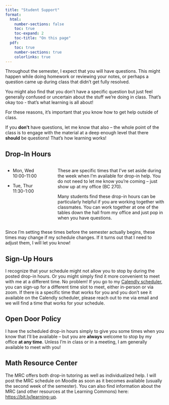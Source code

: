 ```yaml
---
title: "Student Support"
format:
  html: 
    number-sections: false
    toc: true
    toc-expand: 2
    toc-title: "On this page"
  pdf:
    toc: true
    number-sections: true
    colorlinks: true
---
```


Throughout the semester, I expect that you will have questions. This might happen while doing homework or reviewing your notes, or perhaps a question came up during class that didn't get fully resolved.

You might also find that you don't have a specific question but just feel generally confused or uncertain about the stuff we're doing in class. That's okay too - that's what learning is all about!

For these reasons, it's important that you know how to get help outside of class.

::: {.callout-tip title="Pro Tip" icon="false"}
If you **don't** have questions, let me know that also -- the whole point of the class is to engage with the material at a deep enough level that there **should** be questions! That's how learning works!
:::

## Drop-In Hours

::::: columns
::: {.column width="30%"}
-   Mon, Wed <br> 10:00-11:00

-   Tue, Thur <br> 11:30-1:00
:::

::: {.column width="70%"}
These are specific times that I've set aside during the week when I'm available for drop-in help. You do not need to let me know you're coming -- just show up at my office (BC 270).

Many students find these drop-in hours can be particularly helpful if you are working together with classmates. You can work together at one of the tables down the hall from my office and just pop in when you have questions.
:::
:::::

::: callout-note
Since I'm setting these times before the semester actually begins, these times may change if my schedule changes. If it turns out that I need to adjust them, I will let you know!
:::

## Sign-Up Hours

I recognize that your schedule might not allow you to stop by during the posted drop-in hours. Or you might simply find it more convenient to meet with me at a different time. No problem! If you go to my [Calendly scheduler](https://calendly.com/hallstro), you can sign-up for a different time slot to meet, either in-person or via zoom. If there is a specific time that works for you and you don't see it available on the Calendly scheduler, please reach out to me via email and we will find a time that works for your schedule.

## Open Door Policy

I have the scheduled drop-in hours simply to give you some times when you know that I'll be available -- but you are **always** welcome to stop by my office **at any time**. Unless I'm in class or in a meeting, I am generally available to meet with you!

## Math Resource Center

The MRC offers both drop-in tutoring as well as individualized help. I will post the MRC schedule on Moodle as soon as it becomes available (usually the second week of the semester). You can also find information about the MRC (and other resources at the Learning Commons) here: <https://bit.ly/learning-up>.
